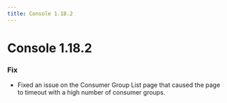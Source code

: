```yaml
---
title: Console 1.18.2
---
```


# Console 1.18.2

### Fix

- Fixed an issue on the Consumer Group List page that caused the page to timeout with a high number of consumer groups.